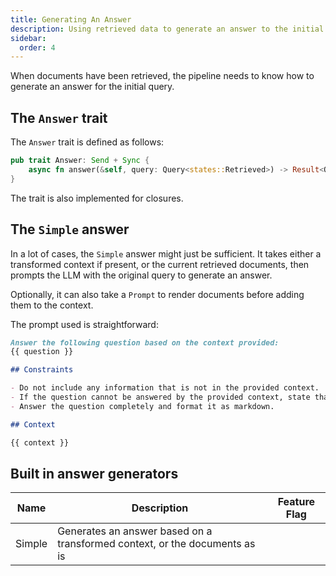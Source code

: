 ```yaml
---
title: Generating An Answer
description: Using retrieved data to generate an answer to the initial query
sidebar:
  order: 4
---
```


When documents have been retrieved, the pipeline needs to know how to generate an answer for the initial query.

## The `Answer` trait

The `Answer` trait is defined as follows:

```rust
pub trait Answer: Send + Sync {
    async fn answer(&self, query: Query<states::Retrieved>) -> Result<Query<states::Answered>>;
}
```

The trait is also implemented for closures.

## The `Simple` answer

In a lot of cases, the `Simple` answer might just be sufficient. It takes either a transformed context if present, or the current retrieved documents, then prompts
the LLM with the original query to generate an answer.

Optionally, it can also take a `Prompt` to render documents before adding them to the context.

The prompt used is straightforward:

```markdown
Answer the following question based on the context provided:
{{ question }}

## Constraints

- Do not include any information that is not in the provided context.
- If the question cannot be answered by the provided context, state that it cannot be answered.
- Answer the question completely and format it as markdown.

## Context

{{ context }}
```

## Built in answer generators

<small>

| Name   | Description                                                                | Feature Flag |
| ------ | -------------------------------------------------------------------------- | ------------ |
| Simple | Generates an answer based on a transformed context, or the documents as is |              |

</small>
